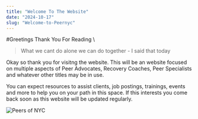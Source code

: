 ```yaml
---
title: "Welcome To The Website"
date: "2024-10-17"
slug: "Welcome-to-Peernyc"
---
```


#Greetings Thank You For Reading
\
>What we cant do alone we can do together - I said that today

Okay so thank you for visitng the website. This will be an website focused
on multiple aspects of Peer Advocates, Recovery Coaches, Peer Specialists and 
whatever other titles may be in use. 

You can expect resources to assist clients, job postings, trainings, events and more
to help you on your path in this space. If this interests you come back soon as this website
will be updated regularly.

![Peers of NYC](/peerimg.png "Nyc peer")